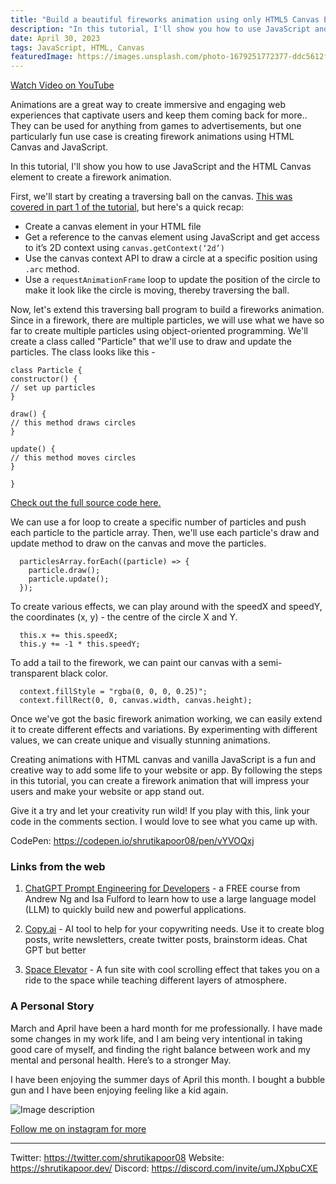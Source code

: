 ```yaml
---
title: "Build a beautiful fireworks animation using only HTML5 Canvas Element and JavaScript - JSByte"
description: "In this tutorial, I'll show you how to use JavaScript and the HTML Canvas element to create a firework animation."
date: April 30, 2023
tags: JavaScript, HTML, Canvas
featuredImage: https://images.unsplash.com/photo-1679251772377-ddc5612f5540?ixlib=rb-4.0.3&ixid=MnwxMjA3fDB8MHxwaG90by1wYWdlfHx8fGVufDB8fHx8&auto=format&fit=crop&w=2340&q=80
---
```


[Watch Video on YouTube](https://youtu.be/mIzQPNIThhw)

Animations are a great way to create immersive and engaging web experiences that captivate users and keep them coming back for more.. They can be used for anything from games to advertisements, but one particularly fun use case is creating firework animations using HTML Canvas and JavaScript.

In this tutorial, I'll show you how to use JavaScript and the HTML Canvas element to create a firework animation.

First, we'll start by creating a traversing ball on the canvas. [This was covered in part 1 of the tutorial](https://www.youtube.com/watch?v=l2YMRUDRqGA&ab_channel=ShrutiKapoor), but here's a quick recap:

- Create a canvas element in your HTML file
- Get a reference to the canvas element using JavaScript and get access to it’s 2D context using `canvas.getContext(‘2d’)`
- Use the canvas context API to draw a circle at a specific position using `.arc` method.
- Use a `requestAnimationFrame` loop to update the position of the circle to make it look like the circle is moving, thereby traversing the ball. 

Now, let's extend this traversing ball program to build a fireworks animation. Since in a firework, there are multiple particles, we will use what we have so far to create multiple particles using object-oriented programming. We'll create a class called "Particle" that we'll use to draw and update the particles. The class looks like this -

```
class Particle {
constructor() {
// set up particles
}

draw() {
// this method draws circles
}

update() {
// this method moves circles
}

}
```

[Check out the full source code here.](https://codepen.io/shrutikapoor08/pen/vYVOQxj)

We can use a for loop to create a specific number of particles and push each particle to the particle array. Then, we'll use each particle's draw and update method to draw on the canvas and move the particles.

```
  particlesArray.forEach((particle) => {
    particle.draw();
    particle.update();
  });
```

To create various effects, we can play around with the speedX and speedY, the coordinates (x, y) - the centre of the circle X and Y.

```
  this.x += this.speedX;
  this.y += -1 * this.speedY;
```
To add a tail to the firework, we can paint our canvas with a semi-transparent black color. 

```
  context.fillStyle = "rgba(0, 0, 0, 0.25)";
  context.fillRect(0, 0, canvas.width, canvas.height);
```

Once we've got the basic firework animation working, we can easily extend it to create different effects and variations. By experimenting with different values, we can create unique and visually stunning animations.


Creating animations with HTML canvas and vanilla JavaScript is a fun and creative way to add some life to your website or app. By following the steps in this tutorial, you can create a firework animation that will impress your users and make your website or app stand out. 

Give it a try and let your creativity run wild! If you play with this, link your code in the comments section. I would love to see what you came up with.

CodePen: https://codepen.io/shrutikapoor08/pen/vYVOQxj

### Links from the web

1. [ChatGPT Prompt Engineering for Developers](https://www.deeplearning.ai/short-courses/chatgpt-prompt-engineering-for-developers/) - a FREE course from Andrew Ng and Isa Fulford to learn how to use a large language model (LLM) to quickly build new and powerful applications.

2. [Copy.ai](https://www.copy.ai/) - AI tool to help  for your copywriting needs. Use it to create blog posts, write newsletters, create twitter posts, brainstorm ideas. Chat GPT but better

3. [Space Elevator](https://neal.fun/space-elevator/) - A fun site with cool scrolling effect that takes you on a ride to the space while teaching different layers of atmosphere.



### A Personal Story

March and April have been a hard month for me professionally. I have made some changes in my work life, and I am being very intentional in taking good care of myself, and finding the right balance between work and my mental and personal health. Here’s to a stronger May.

I have been enjoying the summer days of April this month. I bought a bubble gun and I have been enjoying feeling like a kid again. 


![Image description](https://dev-to-uploads.s3.amazonaws.com/uploads/articles/4afik3ladotieepq53zq.png)



[Follow me on instagram for more](https://www.instagram.com/itsshrutikapoor/)

---
Twitter: https://twitter.com/shrutikapoor08
Website: https://shrutikapoor.dev/
Discord: https://discord.com/invite/umJXpbuCXE



